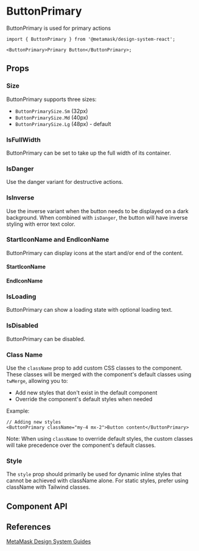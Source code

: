 

# ButtonPrimary

ButtonPrimary is used for primary actions

```tsx
import { ButtonPrimary } from '@metamask/design-system-react';

<ButtonPrimary>Primary Button</ButtonPrimary>;
```

<Canvas of={ButtonPrimaryStories.Default} />

## Props

### Size

ButtonPrimary supports three sizes:

- `ButtonPrimarySize.Sm` (32px)
- `ButtonPrimarySize.Md` (40px)
- `ButtonPrimarySize.Lg` (48px) - default

<Canvas of={ButtonPrimaryStories.Size} />

### IsFullWidth

ButtonPrimary can be set to take up the full width of its container.

<Canvas of={ButtonPrimaryStories.IsFullWidth} />

### IsDanger

Use the danger variant for destructive actions.

<Canvas of={ButtonPrimaryStories.IsDanger} />

### IsInverse

Use the inverse variant when the button needs to be displayed on a dark background. When combined with `isDanger`, the button will have inverse styling with error text color.

<Canvas of={ButtonPrimaryStories.IsInverse} />

### StartIconName and EndIconName

ButtonPrimary can display icons at the start and/or end of the content.

#### StartIconName

<Canvas of={ButtonPrimaryStories.StartIconName} />

#### EndIconName

<Canvas of={ButtonPrimaryStories.EndIconName} />

### IsLoading

ButtonPrimary can show a loading state with optional loading text.

<Canvas of={ButtonPrimaryStories.IsLoading} />

### IsDisabled

ButtonPrimary can be disabled.

<Canvas of={ButtonPrimaryStories.IsDisabled} />

### Class Name

Use the `className` prop to add custom CSS classes to the component. These classes will be merged with the component's default classes using `twMerge`, allowing you to:

- Add new styles that don't exist in the default component
- Override the component's default styles when needed

Example:

```tsx
// Adding new styles
<ButtonPrimary className="my-4 mx-2">Button content</ButtonPrimary>
```

Note: When using `className` to override default styles, the custom classes will take precedence over the component's default classes.

### Style

The `style` prop should primarily be used for dynamic inline styles that cannot be achieved with className alone. For static styles, prefer using className with Tailwind classes.

## Component API

<Controls of={ButtonPrimaryStories.Default} />

## References

[MetaMask Design System Guides](https://www.notion.so/MetaMask-Design-System-Guides-Design-f86ecc914d6b4eb6873a122b83c12940)
